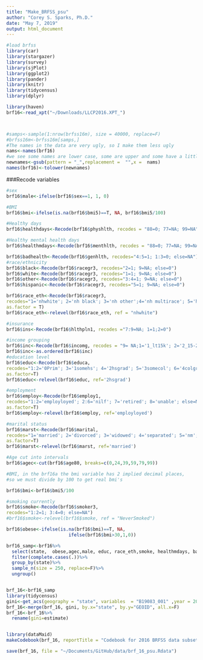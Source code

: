 ```yaml
---
title: "Make_BRFSS_psu"
author: "Corey S. Sparks, Ph.D."
date: "May 7, 2019"
output: html_document
---
```




```r
#load brfss
library(car)
library(stargazer)
library(survey)
library(sjPlot)
library(ggplot2)
library(pander)
library(knitr)
library(tidycensus)
library(dplyr)
```


```r
library(haven)
brf16<-read_xpt("~/Downloads/LLCP2016.XPT_")



#samps<-sample(1:nrow(brfss16m), size = 40000, replace=F)
#brfss16m<-brfss16m[samps,]
#The names in the data are very ugly, so I make them less ugly
nams<-names(brf16)
#we see some names are lower case, some are upper and some have a little _ in the first position. This is a nightmare.
newnames<-gsub(pattern = "_",replacement =  "",x =  nams)
names(brf16)<-tolower(newnames)

```

###Recode variables
```r
#sex
brf16$male<-ifelse(brf16$sex==1, 1, 0)

#BMI
brf16$bmi<-ifelse(is.na(brf16$bmi5)==T, NA, brf16$bmi5/100)

#Healthy days
brf16$healthdays<-Recode(brf16$physhlth, recodes = "88=0; 77=NA; 99=NA")

#Healthy mental health days
brf16$healthmdays<-Recode(brf16$menthlth, recodes = "88=0; 77=NA; 99=NA")

brf16$badhealth<-Recode(brf16$genhlth, recodes="4:5=1; 1:3=0; else=NA")
#race/ethnicity
brf16$black<-Recode(brf16$racegr3, recodes="2=1; 9=NA; else=0")
brf16$white<-Recode(brf16$racegr3, recodes="1=1; 9=NA; else=0")
brf16$other<-Recode(brf16$racegr3, recodes="3:4=1; 9=NA; else=0")
brf16$hispanic<-Recode(brf16$racegr3, recodes="5=1; 9=NA; else=0")

brf16$race_eth<-Recode(brf16$racegr3, 
recodes="1='nhwhite'; 2='nh black'; 3='nh other';4='nh multirace'; 5='hispanic'; else=NA",
as.factor = T)
brf16$race_eth<-relevel(brf16$race_eth, ref = "nhwhite")

#insurance
brf16$ins<-Recode(brf16$hlthpln1, recodes ="7:9=NA; 1=1;2=0")

#income grouping
brf16$inc<-Recode(brf16$incomg, recodes = "9= NA;1='1_lt15k'; 2='2_15-25k';3='3_25-35k';4='4_35-50k';5='5_50kplus'", as.factor = T)
brf16$inc<-as.ordered(brf16$inc)
#education level
brf16$educ<-Recode(brf16$educa,
recodes="1:2='0Prim'; 3='1somehs'; 4='2hsgrad'; 5='3somecol'; 6='4colgrad';9=NA",
as.factor=T)
brf16$educ<-relevel(brf16$educ, ref='2hsgrad')

#employment
brf16$employ<-Recode(brf16$employ1,
recodes="1:2='employloyed'; 2:6='nilf'; 7='retired'; 8='unable'; else=NA",
as.factor=T)
brf16$employ<-relevel(brf16$employ, ref='employloyed')

#marital status
brf16$marst<-Recode(brf16$marital,
recodes="1='married'; 2='divorced'; 3='widowed'; 4='separated'; 5='nm';6='cohab'; else=NA",
as.factor=T)
brf16$marst<-relevel(brf16$marst, ref='married')

#Age cut into intervals
brf16$agec<-cut(brf16$age80, breaks=c(0,24,39,59,79,99))

#BMI, in the brf16a the bmi variable has 2 implied decimal places,
#so we must divide by 100 to get real bmi's

brf16$bmi<-brf16$bmi5/100

#smoking currently
brf16$smoke<-Recode(brf16$smoker3, 
recodes="1:2=1; 3:4=0; else=NA")
#brf16$smoke<-relevel(brf16$smoke, ref = "NeverSmoked")

brf16$obese<-ifelse(is.na(brf16$bmi)==T, NA, 
                       ifelse(brf16$bmi>30,1,0))

```


```r
brf16_samp<-brf16%>%
  select(state,  obese,agec,male, educ, race_eth,smoke, healthmdays, badhealth,bmi)%>%
  filter(complete.cases(.))%>%
  group_by(state)%>%
  sample_n(size = 250, replace=F)%>%
  ungroup()


brf_16<-brf16_samp
library(tidycensus)
gini<-get_acs(geography = "state", variables  = "B19083_001" ,year = 2015)
brf_16<-merge(brf_16, gini, by.x="state", by.y="GEOID", all.x=F)
brf_16<-brf_16%>%
  rename(gini=estimate)


library(dataMaid)
makeCodebook(brf_16, reportTitle = "Codebook for 2016 BRFSS data subset", vol = 1)

save(brf_16, file = "~/Documents/GitHub/data/brf_16_psu.Rdata")
```
